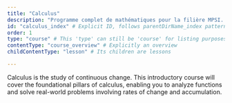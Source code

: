 ```yaml
---
title: "Calculus"
description: "Programme complet de mathématiques pour la filière MPSI. Ce curriculum couvre un large éventail de sujets, des fondements logiques à l'algèbre avancée et à l'analyse."
id: "calculus_index" # Explicit ID, follows parentDirName_index pattern
order: 1 
type: "course" # This 'type' can still be 'course' for listing purposes
contentType: "course_overview" # Explicitly an overview
childContentType: "lesson" # Its children are lessons

---
```


Calculus is the study of continuous change. This introductory course will cover the foundational pillars of calculus, enabling you to analyze functions and solve real-world problems involving rates of change and accumulation.
